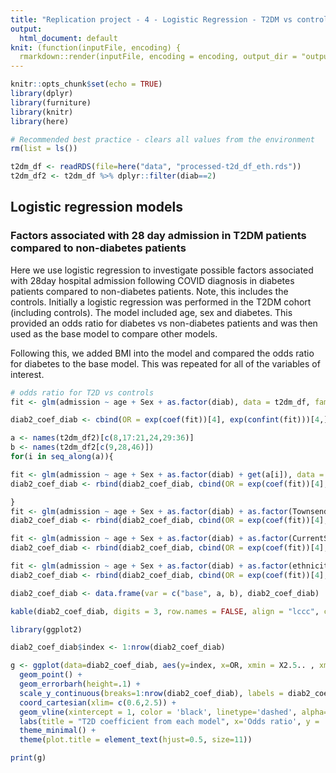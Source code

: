 ```yaml
---
title: "Replication project - 4 - Logistic Regression - T2DM vs controls"
output:
  html_document: default
knit: (function(inputFile, encoding) {
  rmarkdown::render(inputFile, encoding = encoding, output_dir = "output") })
---
```


```r
knitr::opts_chunk$set(echo = TRUE)
library(dplyr)
library(furniture)
library(knitr)
library(here)

# Recommended best practice - clears all values from the environment
rm(list = ls())
```

```r
t2dm_df <- readRDS(file=here("data", "processed-t2d_df_eth.rds"))
t2dm_df2 <- t2dm_df %>% dplyr::filter(diab==2)
```

## Logistic regression models
### Factors associated with 28 day admission in T2DM patients compared to non-diabetes patients
Here we use logistic regression to investigate possible factors associated with 28day hospital admission following COVID diagnosis in diabetes patients compared to non-diabetes patients. Note, this includes the controls.
Initially a logistic regression was performed in the T2DM cohort (including controls). The model included age, sex and diabetes. This provided an odds ratio for diabetes vs non-diabetes patients and was then used as the base model to compare other models.

Following this, we added BMI into the model and compared the odds ratio for diabetes to the base model. This was repeated for all of the variables of interest.

```r
# odds ratio for T2D vs controls 
fit <- glm(admission ~ age + Sex + as.factor(diab), data = t2dm_df, family = "binomial")

diab2_coef_diab <- cbind(OR = exp(coef(fit))[4], exp(confint(fit)))[4,]

a <- names(t2dm_df2)[c(8,17:21,24,29:36)]
b <- names(t2dm_df2[c(9,28,46)])
for(i in seq_along(a)){

fit <- glm(admission ~ age + Sex + as.factor(diab) + get(a[i]), data = t2dm_df, family = "binomial")
diab2_coef_diab <- rbind(diab2_coef_diab, cbind(OR = exp(coef(fit))[4], exp(confint(fit)))[4,] )

}
fit <- glm(admission ~ age + Sex + as.factor(diab) + as.factor(TownsendQuintileHigherIsMoreDeprived), data = t2dm_df, family = "binomial")
diab2_coef_diab <- rbind(diab2_coef_diab, cbind(OR = exp(coef(fit))[4], exp(confint(fit)))[4,] )

fit <- glm(admission ~ age + Sex + as.factor(diab) + as.factor(CurrentSmokingStatus), data = t2dm_df, family = "binomial")
diab2_coef_diab <- rbind(diab2_coef_diab, cbind(OR = exp(coef(fit))[4], exp(confint(fit)))[4,] )

fit <- glm(admission ~ age + Sex + as.factor(diab) + as.factor(ethnicity), data = t2dm_df, family = "binomial")
diab2_coef_diab <- rbind(diab2_coef_diab, cbind(OR = exp(coef(fit))[4], exp(confint(fit)))[4,] )

diab2_coef_diab <- data.frame(var = c("base", a, b), diab2_coef_diab)

```

```r
kable(diab2_coef_diab, digits = 3, row.names = FALSE, align = "lccc", caption = "Diabetes coefficient from each logistic model in T2Ds matched cohort" )

```

```r
library(ggplot2)

diab2_coef_diab$index <- 1:nrow(diab2_coef_diab)

g <- ggplot(data=diab2_coef_diab, aes(y=index, x=OR, xmin = X2.5.. , xmax = X97.5..)) +
  geom_point() +
  geom_errorbarh(height=.1) +
  scale_y_continuous(breaks=1:nrow(diab2_coef_diab), labels = diab2_coef_diab$var) +
  coord_cartesian(xlim= c(0.6,2.5)) +
  geom_vline(xintercept = 1, color = 'black', linetype='dashed', alpha=.5) +
  labs(title = "T2D coefficient from each model", x='Odds ratio', y = 'Variable') +
  theme_minimal() +
  theme(plot.title = element_text(hjust=0.5, size=11))

print(g)
```
